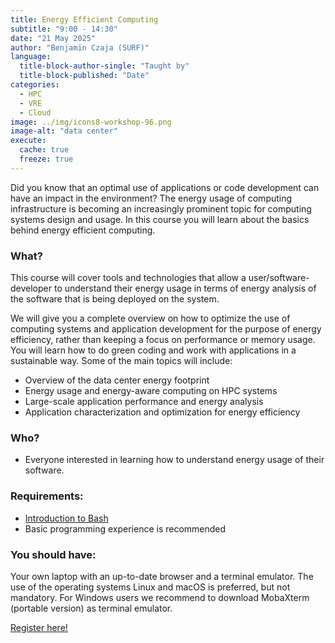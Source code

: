 ```yaml
---
title: Energy Efficient Computing
subtitle: "9:00 - 14:30"
date: "21 May 2025"
author: "Benjamin Czaja (SURF)"
language: 
  title-block-author-single: "Taught by"
  title-block-published: "Date"
categories:
  - HPC
  - VRE
  - Cloud
image: ../img/icons8-workshop-96.png
image-alt: "data center"
execute: 
  cache: true
  freeze: true
---
```


Did you know that an optimal use of applications or code development can have an impact in the environment? The energy usage of computing infrastructure is becoming an increasingly prominent topic for computing systems design and usage. In this course you will learn about the basics behind energy efficient computing.

### What?

This course will cover tools and technologies that allow a user/software-developer to understand their energy usage in terms of energy analysis of the software that is being deployed on the system.

We will give you a complete overview on how to optimize the use of computing systems and application development for the purpose of energy efficiency, rather than keeping a focus on performance or memory usage. You will learn how to do green coding and work with applications in a sustainable way. Some of the main topics will include:

- Overview of the data center energy footprint
- Energy usage and energy-aware computing on HPC systems
- Large-scale application performance and energy analysis
- Application characterization and optimization for energy efficiency

### Who?

- Everyone interested in learning how to understand energy usage of their software.

### Requirements:

- [Introduction to Bash](./day-1.qmd)
- Basic programming experience is recommended

### You should have:

Your own laptop with an up-to-date browser and a terminal emulator. The use of the operating systems Linux and macOS is preferred, but not mandatory. For Windows users we recommend to download MobaXterm (portable version) as terminal emulator.

<a href="https://bookings.uu.nl/event/4346946" class="button">Register here!</a>